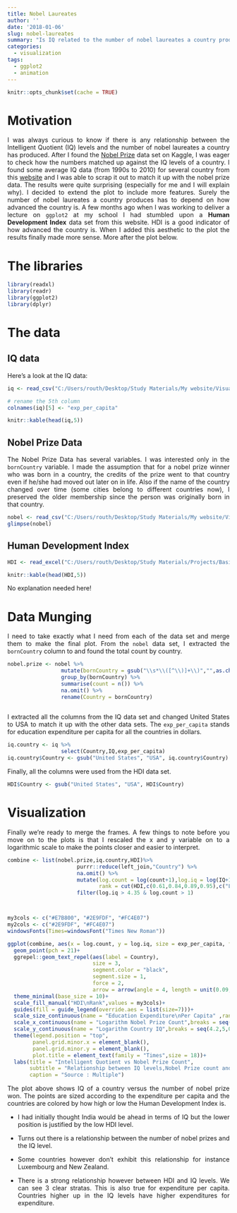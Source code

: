 ```yaml
---
title: Nobel Laureates
author: ''
date: '2018-01-06'
slug: nobel-laureates
summary: "Is IQ related to the number of nobel laureates a country produces? Get insights from this tutorial"
categories:
  - visualization
tags:
  - ggplot2
  - animation
---
```


<style>
body {
text-align: justify}
</style>

```r
knitr::opts_chunk$set(cache = TRUE)
```

# Motivation

I was always curious to know if there is any relationship between the Intelligent Quotient (IQ) levels and the number of nobel laureates a country has produced. After I found the [Nobel Prize](https://www.kaggle.com/nobelfoundation/nobel-laureates) data set on Kaggle, I was eager to check how the numbers matched up against the IQ levels of a country. I found some average IQ data (from 1990s to 2010) for several country from this [website](https://www.worlddata.info/iq-by-country.php) and I was able to scrap it out to match it up with the nobel prize data. The results were quite surprising (especially for me and I will explain why). I decided to extend the plot to include more features. Surely the number of nobel laureates a country produces has to depend on how advanced the country is. A few months ago when I was working to deliver a lecture on `ggplot2` at my school I had stumbled upon a **Human Development Index** data set from this website. HDI is a good indicator of how advanced the country is. When I added this aesthetic to the plot the results finally made more sense. More after the plot below. 


# The libraries

```r
library(readxl)
library(readr)
library(ggplot2)
library(dplyr)
```

# The data

## IQ data

Here's a look at the IQ data:

```r
iq <- read_csv("C:/Users/routh/Desktop/Study Materials/My website/Visuals/Nobel Prize/iq.csv", col_types = cols(`Daily max temperature` = col_skip(), `Education expenditures per capita` = col_number(), Income = col_number()))

# rename the 5th column
colnames(iq)[5] <- "exp_per_capita"

knitr::kable(head(iq,5))
```

## Nobel Prize Data

The Nobel Prize Data has several variables. I was interested only in the `bornCountry` variable. I made the assumption that for a nobel prize winner who was born in a country, the credits of the prize went to that country even if he/she had moved out later on in life. Also if the name of the country changed over time (some cities belong to different countries now), I preserved the older membership since the person was originally born in that country.

```r
nobel <- read_csv("C:/Users/routh/Desktop/Study Materials/My website/Visuals/Nobel Prize/nobel_prize_by_winner.csv")
glimpse(nobel)
```

## Human Development Index

```r
HDI <- read_excel("C:/Users/routh/Desktop/Study Materials/Projects/Basic Workshop/HDI.xlsx", col_types = c("text", "numeric", "blank"))

knitr::kable(head(HDI,5))
```

No explanation needed here!

# Data Munging

I need to take exactly what I need from each of the data set and merge them to make the final plot. From the `nobel` data set, I extracted the `bornCountry` column to and found the total count by country. 

```r
nobel.prize <- nobel %>%
                 mutate(bornCountry = gsub("\\s*\\([^\\)]+\\)","",as.character(bornCountry)))%>%
                 group_by(bornCountry) %>%
                 summarise(count = n()) %>%
                 na.omit() %>%
                 rename(Country = bornCountry)
                 
```

I extracted all the columns from the IQ data set and changed United States to USA to match it up with the other data sets. The `exp_per_capita` stands for education expenditure per capita for all the countries in dollars. 

```r
iq.country <- iq %>%
                 select(Country,IQ,exp_per_capita)
iq.country$Country <- gsub("United States", "USA", iq.country$Country)
```

Finally, all the columns were used from the HDI data set.

```r
HDI$Country <- gsub("United States", "USA", HDI$Country)
```

# Visualization

Finally we're ready to merge the frames. A few things to note before you move on to the plots is that I rescaled the x and y variable on to a logarithmic scale to make the points closer and easier to interpret.

```r
combine <- list(nobel.prize,iq.country,HDI)%>%
                      purrr::reduce(left_join,"Country") %>%
                      na.omit() %>%
                      mutate(log.count = log(count+1),log.iq = log(IQ+1),
                             rank = cut(HDI,c(0.61,0.84,0.89,0.95),c("Low","Medium","High"))) %>%
                      filter(log.iq > 4.35 & log.count > 1)



my3cols <- c("#E7B800", "#2E9FDF", "#FC4E07")
my2cols <- c("#2E9FDF", "#FC4E07")
windowsFonts(Times=windowsFont("Times New Roman"))

ggplot(combine, aes(x = log.count, y = log.iq, size = exp_per_capita, fill = rank))+
  geom_point(pch = 21)+
  ggrepel::geom_text_repel(aes(label = Country),
                           size = 3,
                           segment.color = "black",
                           segment.size = 1,
                           force = 2,
                           arrow = arrow(angle = 4, length = unit(0.09,"lines")))+
  theme_minimal(base_size = 10)+
  scale_fill_manual("HDI\nRank",values = my3cols)+
  guides(fill = guide_legend(override.aes = list(size=7)))+
  scale_size_continuous(name = "Education Expenditure\nPer Capita" ,range = c(3,6))+
  scale_x_continuous(name = "Logarithm Nobel Prize Count",breaks = seq(0,6,0.5))+
  scale_y_continuous(name = "Logarithm Country IQ",breaks = seq(4.2,5,0.05))+
  theme(legend.position = "top",
        panel.grid.minor.x = element_blank(),
        panel.grid.minor.y = element_blank(),
        plot.title = element_text(family = "Times",size = 18))+
  labs(title = "Intelligent Quotient vs Nobel Prize Count", 
       subtitle = "Relationship between IQ levels,Nobel Prize count and the Human Development Index by country",
       caption = "Source : Multiple")
```


The plot above shows IQ of a country versus the number of nobel prize won. The points are sized according to the expenditure per capita and the countries are colored by how high or low the Human Development Index is.


- I had initially thought India would be ahead in terms of IQ but the lower position is justified by the low HDI level.

- Turns out there is a relationship between the number of nobel prizes and the IQ level.

- Some countries however don't exhibit this relationship for instance Luxembourg and New Zealand.

- There is a strong relationship however between HDI and IQ levels. We can see 3 clear stratas. This is also true for expenditure per capita. Countries higher up in the IQ levels have higher expenditures for expenditure.

